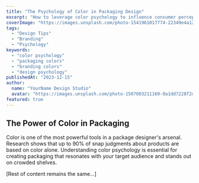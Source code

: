 ```yaml
---
title: "The Psychology of Color in Packaging Design"
excerpt: "How to leverage color psychology to influence consumer perception and drive purchasing decisions through strategic packaging design."
coverImage: "https://images.unsplash.com/photo-1541961017774-22349e4a1262?w=1600&h=900&fit=crop"
tags:
  - "Design Tips"
  - "Branding"
  - "Psychology"
keywords:
  - "color psychology"
  - "packaging colors"
  - "branding colors"
  - "design psychology"
publishedAt: "2023-12-15"
author:
  name: "YourName Design Studio"
  avatar: "https://images.unsplash.com/photo-1507003211169-0a1dd7228f2d?w=400&h=400&fit=crop"
featured: true
---
```


## The Power of Color in Packaging

Color is one of the most powerful tools in a package designer's arsenal. Research shows that up to 90% of snap judgments about products are based on color alone. Understanding color psychology is essential for creating packaging that resonates with your target audience and stands out on crowded shelves.

[Rest of content remains the same...]
